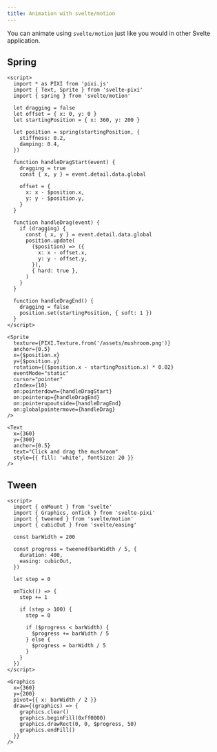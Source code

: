 ```yaml
---
title: Animation with svelte/motion
---
```


You can animate using `svelte/motion` just like you would in other Svelte application.

## Spring

```svelte live
<script>
  import * as PIXI from 'pixi.js'
  import { Text, Sprite } from 'svelte-pixi'
  import { spring } from 'svelte/motion'

  let dragging = false
  let offset = { x: 0, y: 0 }
  let startingPosition = { x: 360, y: 200 }

  let position = spring(startingPosition, {
    stiffness: 0.2,
    damping: 0.4,
  })

  function handleDragStart(event) {
    dragging = true
    const { x, y } = event.detail.data.global

    offset = {
      x: x - $position.x,
      y: y - $position.y,
    }
  }

  function handleDrag(event) {
    if (dragging) {
      const { x, y } = event.detail.data.global
      position.update(
        ($position) => ({
          x: x - offset.x,
          y: y - offset.y,
        }),
        { hard: true },
      )
    }
  }

  function handleDragEnd() {
    dragging = false
    position.set(startingPosition, { soft: 1 })
  }
</script>

<Sprite
  texture={PIXI.Texture.from('/assets/mushroom.png')}
  anchor={0.5}
  x={$position.x}
  y={$position.y}
  rotation={($position.x - startingPosition.x) * 0.02}
  eventMode="static"
  cursor="pointer"
  zIndex={10}
  on:pointerdown={handleDragStart}
  on:pointerup={handleDragEnd}
  on:pointerupoutside={handleDragEnd}
  on:globalpointermove={handleDrag}
/>

<Text
  x={360}
  y={300}
  anchor={0.5}
  text="Click and drag the mushroom"
  style={{ fill: 'white', fontSize: 20 }}
/>
```

## Tween

```svelte live
<script>
  import { onMount } from 'svelte'
  import { Graphics, onTick } from 'svelte-pixi'
  import { tweened } from 'svelte/motion'
  import { cubicOut } from 'svelte/easing'

  const barWidth = 200

  const progress = tweened(barWidth / 5, {
    duration: 400,
    easing: cubicOut,
  })

  let step = 0

  onTick(() => {
    step += 1

    if (step > 100) {
      step = 0

      if ($progress < barWidth) {
        $progress += barWidth / 5
      } else {
        $progress = barWidth / 5
      }
    }
  })
</script>

<Graphics
  x={360}
  y={200}
  pivot={{ x: barWidth / 2 }}
  draw={(graphics) => {
    graphics.clear()
    graphics.beginFill(0xff0000)
    graphics.drawRect(0, 0, $progress, 50)
    graphics.endFill()
  }}
/>
```

